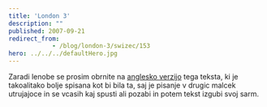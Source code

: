 ```yaml
---
title: 'London 3'
description: ""
published: 2007-09-21
redirect_from: 
            - /blog/london-3/swizec/153
hero: ../../../defaultHero.jpg
---
```


Zaradi lenobe se prosim obrnite na [anglesko verzijo](http://swizec.com/index.php/lang=en) tega teksta, ki je takoalitako bolje spisana kot bi bila ta, saj je pisanje v drugic malcek utrujajoce in se vcasih kaj spusti ali pozabi in potem tekst izgubi svoj sarm.
